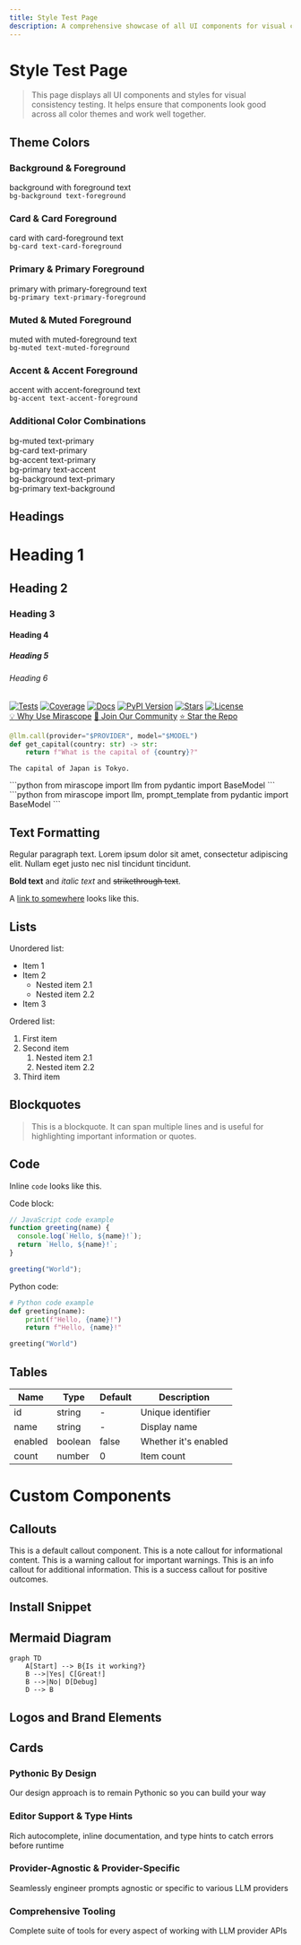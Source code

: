 ```yaml
---
title: Style Test Page
description: A comprehensive showcase of all UI components for visual consistency testing
---
```


# Style Test Page

> This page displays all UI components and styles for visual consistency testing. It helps ensure that components look good across all color themes and work well together.

## Theme Colors
<div className="grid grid-cols-1 md:grid-cols-2 gap-4 my-6">
  <div className="p-6 border rounded-lg shadow-sm">
    <h3 className="text-lg font-medium mb-4">Background & Foreground</h3>
    <div className="w-full h-24 bg-background text-foreground flex items-center justify-center font-medium border">
      background with foreground text
    </div>
    <code className="text-xs mt-4 block">bg-background text-foreground</code>
  </div>

  <div className="p-6 border rounded-lg shadow-sm">
    <h3 className="text-lg font-medium mb-4">Card & Card Foreground</h3>
    <div className="w-full h-24 bg-card text-card-foreground flex items-center justify-center font-medium border">
      card with card-foreground text
    </div>
    <code className="text-xs mt-4 block">bg-card text-card-foreground</code>
  </div>

  <div className="p-6 border rounded-lg shadow-sm">
    <h3 className="text-lg font-medium mb-4">Primary & Primary Foreground</h3>
    <div className="w-full h-24 bg-primary text-primary-foreground flex items-center justify-center font-medium">
      primary with primary-foreground text
    </div>
    <code className="text-xs mt-4 block">bg-primary text-primary-foreground</code>
  </div>

  <div className="p-6 border rounded-lg shadow-sm">
    <h3 className="text-lg font-medium mb-4">Muted & Muted Foreground</h3>
    <div className="w-full h-24 bg-muted text-muted-foreground flex items-center justify-center font-medium">
      muted with muted-foreground text
    </div>
    <code className="text-xs mt-4 block">bg-muted text-muted-foreground</code>
  </div>

  <div className="p-6 border rounded-lg shadow-sm">
    <h3 className="text-lg font-medium mb-4">Accent & Accent Foreground</h3>
    <div className="w-full h-24 bg-accent text-accent-foreground flex items-center justify-center font-medium">
      accent with accent-foreground text
    </div>
    <code className="text-xs mt-4 block">bg-accent text-accent-foreground</code>
  </div>
</div>

<h3 className="text-lg font-medium my-4">Additional Color Combinations</h3>
<div className="grid grid-cols-1 md:grid-cols-3 gap-4 my-6">
  <div className="p-4 bg-muted text-primary flex items-center justify-center h-16 rounded-lg">
    bg-muted text-primary
  </div>
  <div className="p-4 bg-card text-primary flex items-center justify-center h-16 rounded-lg">
    bg-card text-primary
  </div>
  <div className="p-4 bg-accent text-primary flex items-center justify-center h-16 rounded-lg">
    bg-accent text-primary
  </div>
  <div className="p-4 bg-primary text-accent flex items-center justify-center h-16 rounded-lg">
    bg-primary text-accent
  </div>
  <div className="p-4 bg-background text-primary flex items-center justify-center h-16 rounded-lg">
    bg-background text-primary
  </div>
  <div className="p-4 bg-primary text-background flex items-center justify-center h-16 rounded-lg">
    bg-primary text-background
  </div>
</div>


## Headings

# Heading 1
## Heading 2
### Heading 3
#### Heading 4
##### Heading 5
###### Heading 6

<div className="badge-container">
    <a href="https://github.com/Mirascope/mirascope/actions/workflows/tests.yml" target="_blank"><img src="https://github.com/Mirascope/mirascope/actions/workflows/tests.yml/badge.svg?branch=main" alt="Tests"/></a>
    <a href="https://codecov.io/github/Mirascope/mirascope" target="_blank"><img src="https://codecov.io/github/Mirascope/mirascope/graph/badge.svg?token=HAEAWT3KC9" alt="Coverage"/></a>
    <a href="https://mirascope.com/WELCOME" target="_blank"><img src="https://img.shields.io/badge/docs-available-brightgreen" alt="Docs"/></a>
    <a href="https://pypi.python.org/pypi/mirascope" target="_blank"><img src="https://img.shields.io/pypi/v/mirascope.svg" alt="PyPI Version"/></a>
    <a href="https://pypi.python.org/pypi/mirascope" target="_blank"><img src="https://img.shields.io/pypi/pyversions/mirascope.svg" alt="Stars"/></a>
    <a href="https://github.com/Mirascope/mirascope/blob/dev/LICENSE"><img src="https://img.shields.io/github/license/Mirascope/mirascope.svg" alt="License"/></a>
</div>

<div className="flex flex-wrap gap-4 my-6">
    <a href="./mirascope/getting-started/why" className="inline-flex items-center gap-2 px-4 py-2 rounded-md bg-primary text-white hover:bg-primary/90 transition-colors"><span className="material-icon">💡</span> Why Use Mirascope</a>
    <a href="https://join.slack.com/t/mirascope-community/shared_invite/zt-2ilqhvmki-FB6LWluInUCkkjYD3oSjNA" className="inline-flex items-center gap-2 px-4 py-2 rounded-md bg-primary text-white hover:bg-primary/90 transition-colors"><span className="material-icon">👥</span> Join Our Community</a>
    <a href="https://github.com/Mirascope/mirascope" className="inline-flex items-center gap-2 px-4 py-2 rounded-md bg-primary text-white hover:bg-primary/90 transition-colors"><span className="material-icon">⭐</span> Star the Repo</a>
</div>

```python
@llm.call(provider="$PROVIDER", model="$MODEL")
def get_capital(country: str) -> str:
    return f"What is the capital of {country}?"
```

```
The capital of Japan is Tokyo.
```
<TabbedSection showLogo={true}>
<Tab value="Shorthand">
```python
from mirascope import llm
from pydantic import BaseModel
```
</Tab>
<Tab value="Template">
```python
from mirascope import llm, prompt_template
from pydantic import BaseModel
```
</Tab>
</TabbedSection>

<ProviderCodeBlock 
  examplePath="mirascope/getting-started/quickstart/sdk"
  collapsible={true}
  headerText="Official SDK"
/>

## Text Formatting

Regular paragraph text. Lorem ipsum dolor sit amet, consectetur adipiscing elit. Nullam eget justo nec nisl tincidunt tincidunt.

**Bold text** and *italic text* and ~~strikethrough text~~.

A [link to somewhere](#) looks like this.

## Lists

Unordered list:
- Item 1
- Item 2
  - Nested item 2.1
  - Nested item 2.2
- Item 3

Ordered list:
1. First item
2. Second item
   1. Nested item 2.1
   2. Nested item 2.2
3. Third item

## Blockquotes

> This is a blockquote. It can span multiple lines and is useful for highlighting important information or quotes.

## Code

Inline `code` looks like this.

Code block:

```javascript
// JavaScript code example
function greeting(name) {
  console.log(`Hello, ${name}!`);
  return `Hello, ${name}!`;
}

greeting("World");
```

Python code:

```python
# Python code example
def greeting(name):
    print(f"Hello, {name}!")
    return f"Hello, {name}!"

greeting("World")
```

## Tables

<div className="overflow-x-auto">
  <table className="min-w-full divide-y divide-gray-200 my-6">
    <thead>
      <tr>
        <th className="px-4 py-2 bg-gray-50 dark:bg-gray-800 text-left text-sm font-medium">Name</th>
        <th className="px-4 py-2 bg-gray-50 dark:bg-gray-800 text-left text-sm font-medium">Type</th>
        <th className="px-4 py-2 bg-gray-50 dark:bg-gray-800 text-left text-sm font-medium">Default</th>
        <th className="px-4 py-2 bg-gray-50 dark:bg-gray-800 text-left text-sm font-medium">Description</th>
      </tr>
    </thead>
    <tbody>
      <tr>
        <td className="px-4 py-2 border-t border-gray-200 dark:border-gray-700">id</td>
        <td className="px-4 py-2 border-t border-gray-200 dark:border-gray-700">string</td>
        <td className="px-4 py-2 border-t border-gray-200 dark:border-gray-700">-</td>
        <td className="px-4 py-2 border-t border-gray-200 dark:border-gray-700">Unique identifier</td>
      </tr>
      <tr>
        <td className="px-4 py-2 border-t border-gray-200 dark:border-gray-700">name</td>
        <td className="px-4 py-2 border-t border-gray-200 dark:border-gray-700">string</td>
        <td className="px-4 py-2 border-t border-gray-200 dark:border-gray-700">-</td>
        <td className="px-4 py-2 border-t border-gray-200 dark:border-gray-700">Display name</td>
      </tr>
      <tr>
        <td className="px-4 py-2 border-t border-gray-200 dark:border-gray-700">enabled</td>
        <td className="px-4 py-2 border-t border-gray-200 dark:border-gray-700">boolean</td>
        <td className="px-4 py-2 border-t border-gray-200 dark:border-gray-700">false</td>
        <td className="px-4 py-2 border-t border-gray-200 dark:border-gray-700">Whether it's enabled</td>
      </tr>
      <tr>
        <td className="px-4 py-2 border-t border-gray-200 dark:border-gray-700">count</td>
        <td className="px-4 py-2 border-t border-gray-200 dark:border-gray-700">number</td>
        <td className="px-4 py-2 border-t border-gray-200 dark:border-gray-700">0</td>
        <td className="px-4 py-2 border-t border-gray-200 dark:border-gray-700">Item count</td>
      </tr>
    </tbody>
  </table>
</div>

# Custom Components

## Callouts

<Callout type="note">
  This is a default callout component.
</Callout>

<Note>
  This is a note callout for informational content.
</Note>

<Warning>
  This is a warning callout for important warnings.
</Warning>

<Info>
  This is an info callout for additional information.
</Info>

<Success>
  This is a success callout for positive outcomes.
</Success>


## Install Snippet

<InstallSnippet package="mirascope" />

## Mermaid Diagram

```mermaid
graph TD
    A[Start] --> B{Is it working?}
    B -->|Yes| C[Great!]
    B -->|No| D[Debug]
    D --> B
```

## Logos and Brand Elements

<Logo size="small" />
<Logo size="medium" />
<Logo size="large" />




## Cards

<div className="grid grid-cols-1 md:grid-cols-2 gap-4 my-6">
  <div className="p-4 border rounded-lg shadow-sm">
    <h3 className="text-lg font-medium mb-2">Pythonic By Design</h3>
    <p>Our design approach is to remain Pythonic so you can build your way</p>
  </div>
  <div className="p-4 border rounded-lg shadow-sm">
    <h3 className="text-lg font-medium mb-2">Editor Support & Type Hints</h3>
    <p>Rich autocomplete, inline documentation, and type hints to catch errors before runtime</p>
  </div>
  <div className="p-4 border rounded-lg shadow-sm">
    <h3 className="text-lg font-medium mb-2">Provider-Agnostic & Provider-Specific</h3>
    <p>Seamlessly engineer prompts agnostic or specific to various LLM providers</p>
  </div>
  <div className="p-4 border rounded-lg shadow-sm">
    <h3 className="text-lg font-medium mb-2">Comprehensive Tooling</h3>
    <p>Complete suite of tools for every aspect of working with LLM provider APIs</p>
  </div>
</div>
